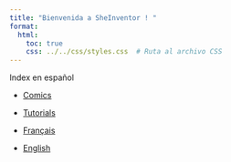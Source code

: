 ```yaml
---
title: "Bienvenida a SheInventor ! "
format: 
  html: 
    toc: true
    css: ../../css/styles.css  # Ruta al archivo CSS
---
```


Index en español 



- [Comics](comics/emanuel.qmd)
- [Tutorials](tutorials/)

- [Français](../fr/index.qmd)
- [English](../en/index.qmd)